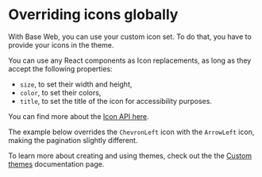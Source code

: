 <!--
Copyright (c) 2018 Uber Technologies, Inc.

This source code is licensed under the MIT license found in the
LICENSE file in the root directory of this source tree.
-->



# Overriding icons globally

With Base Web, you can use your custom icon set. To do that, you have to provide your icons in the theme.

You can use any React components as Icon replacements, as long as they accept the following properties:

* `size`, to set their width and height,
* `color`, to set their colors,
* `title`, to set the title of the icon for accessibility purposes.

You can find more about the [Icon API here](/components/icon/#icon-api).

The example below overrides the `ChevronLeft` icon with the `ArrowLeft` icon, making the pagination slightly different.

<Example title="Pagination icon overrides" path="examples/theme/icon-overrides.js">
  <IconOverrides />
</Example>

To learn more about creating and using themes, check out the the [Custom themes](/theming/custom-themes) documentation page.

